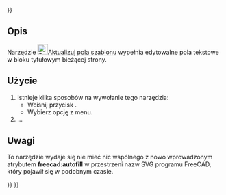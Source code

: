 <languages/>
{{UnfinishedDocu{{#translation:}}}}

{{Docnav/pl
|[[TechDraw_PageTemplate/pl|Wstaw nową stronę przy użyciu szablonu]]
|[[TechDraw_RedrawPage/pl|Przerysuj stronę]]
|[[TechDraw_Workbench/pl|środowisko pracy Rysunek Techniczny]]
|IconL=TechDraw_PageTemplate.svg
|IconR=TechDraw_RedrawPage.svg
|IconC=Workbench_TechDraw.svg
}}


{{GuiCommand/pl
|Name=TechDraw FillTemplateFields
|Name/pl=Rysunek Techniczny: Aktualizuj pola szablonu
|MenuLocation=Rysunek Techniczny → Strona → Aktualizuj pola szablonu
|Workbenches=[[TechDraw_Workbench/pl|Rysunek Techniczny]]
|Version=1.0
|SeeAlso=
}}

<span id="Description"></span>
==Opis==

Narzędzie [[Image:TechDraw_FillTemplateFields.svg|24px]][[TechDraw_FillTemplateFields/pl|Aktualizuj pola szablonu]] wypełnia edytowalne pola tekstowe w bloku tytułowym bieżącej strony. 

<span id="Usage"></span>
==Użycie==

# Istnieje kilka sposobów na wywołanie tego narzędzia:
#* Wciśnij przycisk {{Button|[[Image:TechDraw_FillTemplateFields.svg|16px]] [[TechDraw_FillTemplateFields/pl|Aktualizuj pola szablonu]]}}.
#* Wybierz opcję {{MenuCommand|Rysunek Techniczny → Strona → [[Image:TechDraw_FillTemplateFields.svg|16px]] Aktualizuj pola szablonu}} z menu.
# ...

<span id="Notes"></span>
==Uwagi==

To narzędzie wydaje się nie mieć nic wspólnego z nowo wprowadzonym atrybutem '''freecad:autofill''' w przestrzeni nazw SVG programu FreeCAD, który pojawił się w podobnym czasie. 

{{Docnav/pl
|[[TechDraw_PageTemplate/pl|Wstaw nową stronę przy użyciu szablonu]]
|[[TechDraw_RedrawPage/pl|Przerysuj stronę]]
|[[TechDraw_Workbench/pl|środowisko pracy Rysunek Techniczny]]
|IconL=TechDraw_PageTemplate.svg
|IconR=TechDraw_RedrawPage.svg
|IconC=Workbench_TechDraw.svg
}}

{{TechDraw Tools navi{{#translation:}}}}
{{Userdocnavi{{#translation:}}}}
{{clear}}